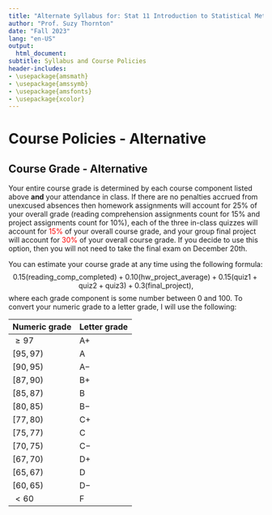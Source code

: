```yaml
---
title: "Alternate Syllabus for: Stat 11 Introduction to Statistical Methods"
author: "Prof. Suzy Thornton"
date: "Fall 2023"
lang: "en-US"
output:
  html_document:
subtitle: Syllabus and Course Policies
header-includes:
- \usepackage{amsmath}
- \usepackage{amssymb}
- \usepackage{amsfonts}
- \usepackage{xcolor}
---
```



# Course Policies - Alternative

## Course Grade - Alternative

Your entire course grade is determined by each course component listed above **and** your attendance in class. If there are no penalties accrued from unexcused absences then homework assignments will account for $25\%$ of your overall grade (reading comprehension assignments count for $15\%$ and project assignments count for $10\%$), each of the three in-class quizzes will account for <span style="color:red">$15\%$</span> of your overall course grade, and your group final project will account for <span style="color:red">$30\%$</span> of your overall course grade. If you decide to use this option, then you will not need to take the final exam on December 20th. 

You can estimate your course grade at any time using the following formula: 
$$0.15(\text{reading_comp_completed}) + 0.10(\text{hw_project_average}) + 0.15(\text{quiz1} + \text{quiz2} + \text{quiz3}) + 0.3(\text{final_project}),$$
where each grade component is some number between $0$ and $100$. To convert your numeric grade to a letter grade, I will use the following:

| Numeric grade | Letter grade | 
|:--- |:---- |
| $\geq 97$ | A$+$ | 
| $[95, 97)$ | A | 
| $[90, 95)$ | A$-$ | 
| $[87, 90)$ | B$+$ | 
| $[85, 87)$ | B | 
| $[80, 85)$ | B$-$ | 
| $[77, 80)$ | C$+$ |
| $[75, 77)$ | C | 
| $[70, 75)$ | C$-$ | 
| $[67, 70)$ | D$+$ | 
| $[65, 67)$ | D | 
| $[60, 65)$ | D$-$ | 
| $<  60$ | F | 
